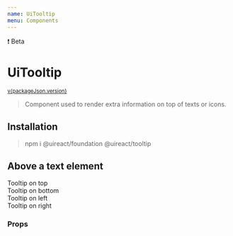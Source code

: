 ```yaml
---
name: UiTooltip
menu: Components
---
```





<UiBadge category="warning">❗️ Beta</UiBadge>

# UiTooltip

<sup>
  <a href="https://github.com/inavac182/ui-react/blob/main/packages/tooltip/" target="_blank">
    v{packageJson.version}
  </a>
</sup>

> Component used to render extra information on top of texts or icons.

## Installation

> npm i @uireact/foundation @uireact/tooltip

## Above a text element

<Playground>
  <UiTooltip text="Tooltip! 🐣">
    <UiText>Tooltip on top</UiText>
  </UiTooltip>
  <br />
  <UiTooltip text="Tooltip! 💋" position="bottom">
    <UiText>Tooltip on bottom</UiText>
  </UiTooltip>
  <br />
  <UiTooltip text="Tooltip! 🫶" position="left">
    <UiText>Tooltip on left</UiText>
  </UiTooltip>
  <br />
  <UiTooltip text="Tooltip! 🌶️" position="right">
    <UiText>Tooltip on right</UiText>
  </UiTooltip>
</Playground>

### Props

<Props of={UiTooltip} />
